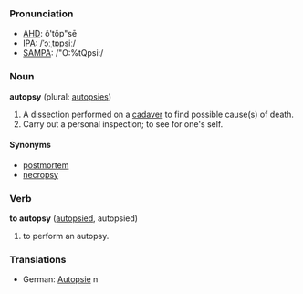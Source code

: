 ===Pronunciation===
*[[w:AHD|AHD]]: ô'tŏp"sē
*[[w:IPA|IPA]]: /ˈɔːˌtɒpsiː/
*[[w:SAMPA|SAMPA]]: /"O:%tQpsi:/

===Noun===
'''autopsy''' (plural: [[autopsies]])

# A dissection performed on a [[cadaver]] to find possible cause(s) of death.
# Carry out a personal inspection; to see for one's self.

====Synonyms====
*[[postmortem]]
*[[necropsy]]

===Verb===
'''to autopsy''' ([[autopsied]], autopsied)

# to perform an autopsy.

===Translations===

*German: [[Autopsie]] n